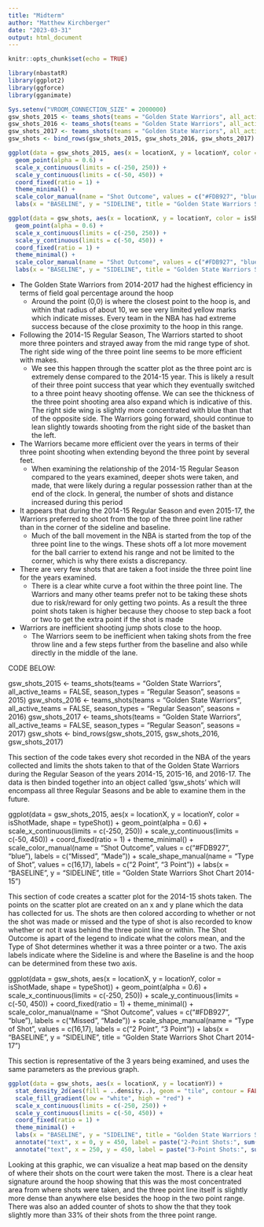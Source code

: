```yaml
---
title: "Midterm"
author: "Matthew Kirchberger"
date: "2023-03-31"
output: html_document
---
```


```r
knitr::opts_chunk$set(echo = TRUE)
```

```r
library(nbastatR)
library(ggplot2)
library(ggforce)
library(gganimate)
```

```r
Sys.setenv("VROOM_CONNECTION_SIZE" = 2000000)
gsw_shots_2015 <- teams_shots(teams = "Golden State Warriors", all_active_teams = FALSE, season_types = "Regular Season", seasons = 2015)
gsw_shots_2016 <- teams_shots(teams = "Golden State Warriors", all_active_teams = FALSE, season_types = "Regular Season", seasons = 2016)
gsw_shots_2017 <- teams_shots(teams = "Golden State Warriors", all_active_teams = FALSE, season_types = "Regular Season", seasons = 2017)
gsw_shots <- bind_rows(gsw_shots_2015, gsw_shots_2016, gsw_shots_2017)
```

```r
ggplot(data = gsw_shots_2015, aes(x = locationX, y = locationY, color = isShotMade, shape = typeShot)) +
  geom_point(alpha = 0.6) +
  scale_x_continuous(limits = c(-250, 250)) +
  scale_y_continuous(limits = c(-50, 450)) +
  coord_fixed(ratio = 1) +
  theme_minimal() +
  scale_color_manual(name = "Shot Outcome", values = c("#FDB927", "blue"), labels = c("Missed", "Made")) +   scale_shape_manual(name = "Type of Shot", values = c(16,17), labels = c("2 Point", "3 Point")) +
  labs(x = "BASELINE", y = "SIDELINE", title = "Golden State Warriors Shot Chart 2014-15")
```

```r
ggplot(data = gsw_shots, aes(x = locationX, y = locationY, color = isShotMade, shape = typeShot)) +
  geom_point(alpha = 0.6) +
  scale_x_continuous(limits = c(-250, 250)) +
  scale_y_continuous(limits = c(-50, 450)) +
  coord_fixed(ratio = 1) +
  theme_minimal() +
  scale_color_manual(name = "Shot Outcome", values = c("#FDB927", "blue"), labels = c("Missed", "Made")) +   scale_shape_manual(name = "Type of Shot", values = c(16,17), labels = c("2 Point", "3 Point")) +
  labs(x = "BASELINE", y = "SIDELINE", title = "Golden State Warriors Shot Chart 2014-17")
```

   - The Golden State Warriors from 2014-2017 had the highest efficiency in terms of field goal percentage around the hoop
      - Around the point (0,0) is where the closest point to the hoop is, and within that radius of about 10, we see very limited yellow marks which indicate misses. Every team in the NBA has had extreme success because of the close proximity to the hoop in this range. 
   - Following the 2014-15 Regular Season, The Warriors started to shoot more three pointers and strayed away from the mid range type of shot. The right side wing of the three point line seems to be more efficient with makes.
      - We see this happen through the scatter plot as the three point arc is extremely dense compared to the 2014-15 year. This is likely a result of their three point success that year which they eventually switched to a three point heavy shooting offense. We can see the thickness of the three point shooting area also expand which is indicative of this. The right side wing is slightly more concentrated with blue than that of the opposite side. The Warriors going forward, should continue to lean slightly towards shooting from the right side of the basket than the left.
   - The Warriors became more efficient over the years in terms of their three point shooting when extending beyond the three point by several feet.
      - When examining the relationship of the 2014-15 Regular Season compared to the years examined, deeper shots were taken, and made, that were likely during a regular possession rather than at the end of the clock. In general, the number of shots and distance increased during this period
   - It appears that during the 2014-15 Regular Season and even 2015-17, the Warriors preferred to shoot from the top of the three point line rather than in the corner of the sideline and baseline.
      - Much of the ball movement in the NBA is started from the top of the three point line to the wings. These shots off a lot more movement for the ball carrier to extend his range and not be limited to the corner, which is why there exists a discrepancy.
   - There are very few shots that are taken a foot inside the three point line for the years examined.
      - There is a clear white curve a foot within the three point line. The Warriors and many other teams prefer not to be taking these shots due to risk/reward for only getting two points. As a result the three point shots taken is higher because they choose to step back a foot or two to get the extra point if the shot is made 
   - Warriors are inefficient shooting jump shots close to the hoop.
      - The Warriors seem to be inefficient when taking shots from the free throw line and a few steps further from the baseline and also while directly in the middle of the lane.
   
   CODE BELOW:
   
   gsw_shots_2015 <- teams_shots(teams = "Golden State Warriors", all_active_teams = FALSE, season_types = "Regular Season", seasons = 2015)
gsw_shots_2016 <- teams_shots(teams = "Golden State Warriors", all_active_teams = FALSE, season_types = "Regular Season", seasons = 2016)
gsw_shots_2017 <- teams_shots(teams = "Golden State Warriors", all_active_teams = FALSE, season_types = "Regular Season", seasons = 2017)
gsw_shots <- bind_rows(gsw_shots_2015, gsw_shots_2016, gsw_shots_2017)

This section of the code takes every shot recorded in the NBA of the years collected and limits the shots taken to that of the Golden State Warriors during the Regular Season of the years 2014-15, 2015-16, and 2016-17. The data is then binded together into an object called 'gsw_shots' which will encompass all three Regular Seasons and be able to examine them in the future.

   ggplot(data = gsw_shots_2015, aes(x = locationX, y = locationY, color = isShotMade, shape = typeShot)) +
  geom_point(alpha = 0.6) +
  scale_x_continuous(limits = c(-250, 250)) +
  scale_y_continuous(limits = c(-50, 450)) +
  coord_fixed(ratio = 1) +
  theme_minimal() +
  scale_color_manual(name = "Shot Outcome", values = c("#FDB927", "blue"), labels = c("Missed", "Made")) +   scale_shape_manual(name = "Type of Shot", values = c(16,17), labels = c("2 Point", "3 Point")) +
  labs(x = "BASELINE", y = "SIDELINE", title = "Golden State Warriors Shot Chart 2014-15")
  
This section of code creates a scatter plot for the 2014-15 shots taken. The points on the scatter plot are created on an x and y plane which the data has collected for us. The shots are then colored according to whether or not the shot was made or missed and the type of shot is also recorded to know whether or not it was behind the three point line or within. The Shot Outcome is apart of the legend to indicate what the colors mean, and the Type of Shot determines whether it was a three pointer or a two. The axis labels indicate where the Sideline is and where the Baseline is and the hoop can be determined from these two axis.
  
  ggplot(data = gsw_shots, aes(x = locationX, y = locationY, color = isShotMade, shape = typeShot)) +
  geom_point(alpha = 0.6) +
  scale_x_continuous(limits = c(-250, 250)) +
  scale_y_continuous(limits = c(-50, 450)) +
  coord_fixed(ratio = 1) +
  theme_minimal() +
  scale_color_manual(name = "Shot Outcome", values = c("#FDB927", "blue"), labels = c("Missed", "Made")) +   scale_shape_manual(name = "Type of Shot", values = c(16,17), labels = c("2 Point", "3 Point")) +
  labs(x = "BASELINE", y = "SIDELINE", title = "Golden State Warriors Shot Chart 2014-17")
  
This section is representative of the 3 years being examined, and uses the same parameters as the previous graph.

```r
ggplot(data = gsw_shots, aes(x = locationX, y = locationY)) +
  stat_density_2d(aes(fill = ..density..), geom = "tile", contour = FALSE) +
  scale_fill_gradient(low = "white", high = "red") +
  scale_x_continuous(limits = c(-250, 250)) +
  scale_y_continuous(limits = c(-50, 450)) +
  coord_fixed(ratio = 1) +
  theme_minimal() +
  labs(x = "BASELINE", y = "SIDELINE", title = "Golden State Warriors Shot Chart 2014-17") +
  annotate("text", x = 0, y = 450, label = paste("2-Point Shots:", sum(gsw_shots$typeShot == "2PT Field Goal")), hjust = 1, size = 4) +
  annotate("text", x = 250, y = 450, label = paste("3-Point Shots:", sum(gsw_shots$typeShot == "3PT Field Goal")), hjust = 1, size = 4)
```

Looking at this graphic, we can visualize a heat map based on the density of where their shots on the court were taken the most. There is a clear heat signature around the hoop showing that this was the most concentrated area from where shots were taken, and the three point line itself is slightly more dense than anywhere else besides the hoop in the two point range. There was also an added counter of shots to show the that they took slightly more than 33% of their shots from the three point range.